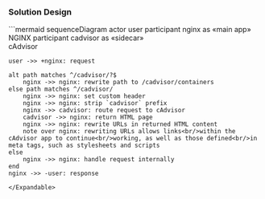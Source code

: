 
### Solution Design
<Expandable expandPrompt="show diagram..." collapsePrompt="hide diagram">
```mermaid
sequenceDiagram
    actor user
    participant nginx as «main app»<br/>NGINX
    participant cadvisor as «sidecar»<br/>cAdvisor
    
    user ->> +nginx: request

    alt path matches ^/cadvisor/?$
        nginx ->> nginx: rewrite path to /cadvisor/containers
    else path matches ^/cadvisor/
        nginx ->> nginx: set custom header
        nginx ->> nginx: strip `cadvisor` prefix
        nginx ->> cadvisor: route request to cAdvisor
        cadvisor ->> nginx: return HTML page
        nginx ->> nginx: rewrite URLs in returned HTML content 
        note over nginx: rewriting URLs allows links<br/>within the cAdvisor app to continue<br/>working, as well as those defined<br/>in meta tags, such as stylesheets and scripts
    else 
        nginx ->> nginx: handle request internally
    end
    nginx ->> -user: response
```
</Expandable>
